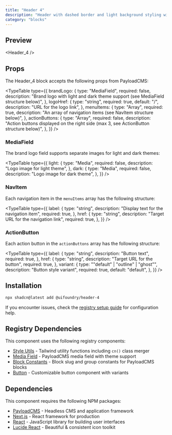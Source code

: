 ```yaml
---
title: "Header 4"
description: "Header with dashed border and light background styling with fixed positioning"
category: "blocks"
---
```


## Preview

<Header_4 />

## Props

The Header_4 block accepts the following props from PayloadCMS:

<TypeTable
  type={{
    brandLogo: {
      type: "MediaField",
      required: false,
      description: "Brand logo with light and dark theme support (see MediaField structure below)",
    },
    logoHref: {
      type: "string",
      required: true,
      default: "/",
      description: "URL for the logo link",
    },
    menuItems: {
      type: "Array<NavItem>",
      required: true,
      description: "An array of navigation items (see NavItem structure below)",
    },
    actionButtons: {
      type: "Array<ActionButton>",
      required: false,
      description: "Action buttons displayed on the right side (max 3, see ActionButton structure below)",
    },
  }}
/>

### MediaField

The brand logo field supports separate images for light and dark themes:

<TypeTable
  type={{
    light: {
      type: "Media",
      required: false,
      description: "Logo image for light theme",
    },
    dark: {
      type: "Media",
      required: false,
      description: "Logo image for dark theme",
    },
  }}
/>

### NavItem

Each navigation item in the `menuItems` array has the following structure:

<TypeTable
  type={{
    label: {
      type: "string",
      description: "Display text for the navigation item",
      required: true,
    },
    href: {
      type: "string",
      description: "Target URL for the navigation link",
      required: true,
    },
  }}
/>

### ActionButton

Each action button in the `actionButtons` array has the following structure:

<TypeTable
  type={{
    label: {
      type: "string",
      description: "Button text",
      required: true,
    },
    href: {
      type: "string",
      description: "Target URL for the button",
      required: true,
    },
    variant: {
      type: "\"default\" | \"outline\" | \"ghost\"",
      description: "Button style variant",
      required: true,
      default: "default",
    },
  }}
/>

## Installation

```bash
npx shadcn@latest add @uifoundry/header-4
```

If you encounter issues, check the [registry setup guide](/docs/guides/registry-setup) for configuration help.

## Registry Dependencies

This component uses the following registry components:

- [Style Utils](/docs/lib/style-utils) - Tailwind utility functions including `cn()` class merger
- [Media Field](/docs/fields/media-field) - PayloadCMS media field with theme support
- [Block Constants](/docs/lib/block-constants) - Block slug and group constants for PayloadCMS blocks
- [Button](/docs/ui/button) - Customizable button component with variants

## Dependencies

This component requires the following NPM packages:

- [PayloadCMS](https://github.com/payloadcms/payload) - Headless CMS and application framework
- [Next.js](https://github.com/vercel/next.js) - React framework for production
- [React](https://github.com/facebook/react) - JavaScript library for building user interfaces
- [Lucide React](https://github.com/lucide-icons/lucide/tree/main/packages/lucide-react) - Beautiful & consistent icon toolkit
